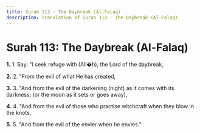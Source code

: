 ```yaml
---
title: Surah 113 - The Daybreak (Al-Falaq)
description: Translation of Surah 113 - The Daybreak (Al-Falaq)
---
```


# Surah 113: The Daybreak (Al-Falaq)

**1.** 1. Say: "I seek refuge with (All�h), the Lord of the daybreak,

**2.** 2. "From the evil of what He has created,

**3.** 3. "And from the evil of the darkening (night) as it comes with its darkness; (or the moon as it sets or goes away),

**4.** 4. "And from the evil of those who practise witchcraft when they blow in the knots,

**5.** 5. "And from the evil of the envier when he envies."

